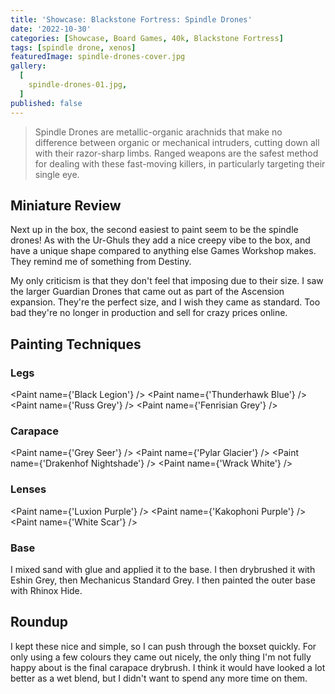 ```yaml
---
title: 'Showcase: Blackstone Fortress: Spindle Drones'
date: '2022-10-30'
categories: [Showcase, Board Games, 40k, Blackstone Fortress]
tags: [spindle drone, xenos]
featuredImage: spindle-drones-cover.jpg
gallery:
  [
    spindle-drones-01.jpg,
  ]
published: false
---
```


> Spindle Drones are metallic-organic arachnids that make no difference between organic or mechanical intruders,
> cutting down all with their razor-sharp limbs. Ranged weapons are the safest method for dealing with these
> fast-moving killers, in particularly targeting their single eye.

## Miniature Review

Next up in the box, the second easiest to paint seem to be the spindle drones! As with the Ur-Ghuls they add a nice
creepy vibe to the box, and have a unique shape compared to anything else Games Workshop makes. They remind me of
something from Destiny.

My only criticism is that they don't feel that imposing due to their size. I saw the larger Guardian Drones that
came out as part of the Ascension expansion. They're the perfect size, and I wish they came as standard. Too bad
they're no longer in production and sell for crazy prices online.

## Painting Techniques

### Legs
<Paint name={'Black Legion'} />
<Paint name={'Thunderhawk Blue'} />
<Paint name={'Russ Grey'} />
<Paint name={'Fenrisian Grey'} />

### Carapace
<Paint name={'Grey Seer'} />
<Paint name={'Pylar Glacier'} />
<Paint name={'Drakenhof Nightshade'} />
<Paint name={'Wrack White'} />

### Lenses
<Paint name={'Luxion Purple'} />
<Paint name={'Kakophoni Purple'} />
<Paint name={'White Scar'} />

### Base

I mixed sand with glue and applied it to the base. I then drybrushed it with Eshin Grey, then Mechanicus Standard Grey.
I then painted the outer base with Rhinox Hide.

## Roundup

I kept these nice and simple, so I can push through the boxset quickly. For only using a few colours they came out
nicely, the only thing I'm not fully happy about is the final carapace drybrush. I think it would have looked a lot
better as a wet blend, but I didn't want to spend any more time on them.